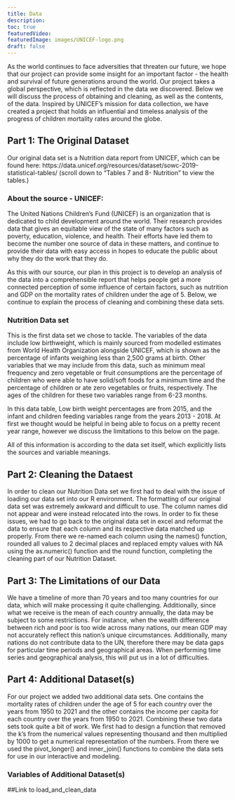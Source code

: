 ```yaml
---
title: Data
description:
toc: true
featuredVideo:
featuredImage: images/UNICEF-logo.png
draft: false
---
```


As the world continues to face adversities that threaten our future, we hope that our project can provide some insight for an important factor - the health and survival of future generations around the world. Our project takes a global perspective, which is reflected in the data we discovered. Below we will discuss the process of obtaining and cleaning, as well as the contents, of the data. Inspired by UNICEF's mission for data collection, we have created a project that holds an influential and timeless analysis of the progress of children mortality rates around the globe.

## Part 1: The Original Dataset

Our original data set is a Nutrition data report from UNICEF, which can be found here: https://data.unicef.org/resources/dataset/sowc-2019-statistical-tables/
(scroll down to “Tables 7 and 8- Nutrition” to view the tables.)

### About the source - UNICEF:

The United Nations Children's Fund (UNICEF) is an organization that is dedicated to child development around the world. Their research provides data that gives an equitable view of the state of many factors such as poverty, education, violence, and health. Their efforts have led them to become the number one source of data in these matters, and continue to provide their data with easy access in hopes to educate the public about why they do the work that they do.

As this with our source, our plan in this project is to develop an analysis of the data into a comprehensible report that helps people get a more connected perception of some influence of certain factors, such as nutrition and GDP on the mortality rates of children under the age of 5. Below, we continue to explain the process of cleaning and combining these data sets.

### Nutrition Data set

This is the first data set we chose to tackle. The variables of the data include low birthweight, which is mainly sourced from modelled estimates from World Health Organization alongside UNICEF, which is shown as the percentage of infants weighing less than 2,500 grams at birth. Other variables that we may include from this data, such as minimum meal frequency and zero vegetable or fruit consumptions are the percentage of children who were able to have solid/soft foods for a minimum time and the percentage of children or ate zero vegetables or fruits, respectively. The ages of the children for these two variables range from 6-23 months.

In this data table, Low birth weight percentages are from 2015, and the infant and children feeding variables range from the years 2013 - 2018. At first we thought would be helpful in being able to focus on a pretty recent year range, however we discuss the limitations to this below on the page.

All of this information is according to the data set itself, which explicitly lists the sources and variable meanings.

## Part 2: Cleaning the Dataest

In order to clean our Nutrition Data set we first had to deal with the issue of loading our data set into our R environment. The formatting of our original data set was extremely awkward and difficult to use. The column names did not appear and were instead relocated into the rows. In order to fix these issues, we had to go back to the original data set in excel and reformat the data to ensure that each column and its respective data matched up properly. From there we re-named each column using the names() function, rounded all values to 2 decimal places and replaced empty values with NA using the as.numeric() function and the round function, completing the cleaning part of our Nutrition Dataset.


## Part 3: The Limitations of our Data

We have a timeline of more than 70 years and too many countries for our data, which will make processing it quite challenging. Additionally, since what we receive is the mean of each country annually, the data may be subject to some restrictions. For instance, when the wealth difference between rich and poor is too wide across many nations, our mean GDP may not accurately reflect this nation's unique circumstances. Additionally, many nations do not contribute data to the UN, therefore there may be data gaps for particular time periods and geographical areas. When performing time series and geographical analysis, this will put us in a lot of difficulties.

## Part 4: Additional Dataset(s)


For our project we added two additional data sets. One contains the mortality rates of children under the age of 5 for each country over the years from 1950 to 2021 and the other contains the income per capita for each country  over the years from 1950 to 2021. Combining these two data sets took quite a bit of work. We first had to design a function that removed the k's from the numerical values representing thousand and then multiplied by 1000 to get a numerical representation of the numbers. From there we used the pivot_longer() and inner_join() functions to combine the data sets for use in our interactive and modeling.  

### Variables of Additional Dataset(s)


##Link to load_and_clean_data






